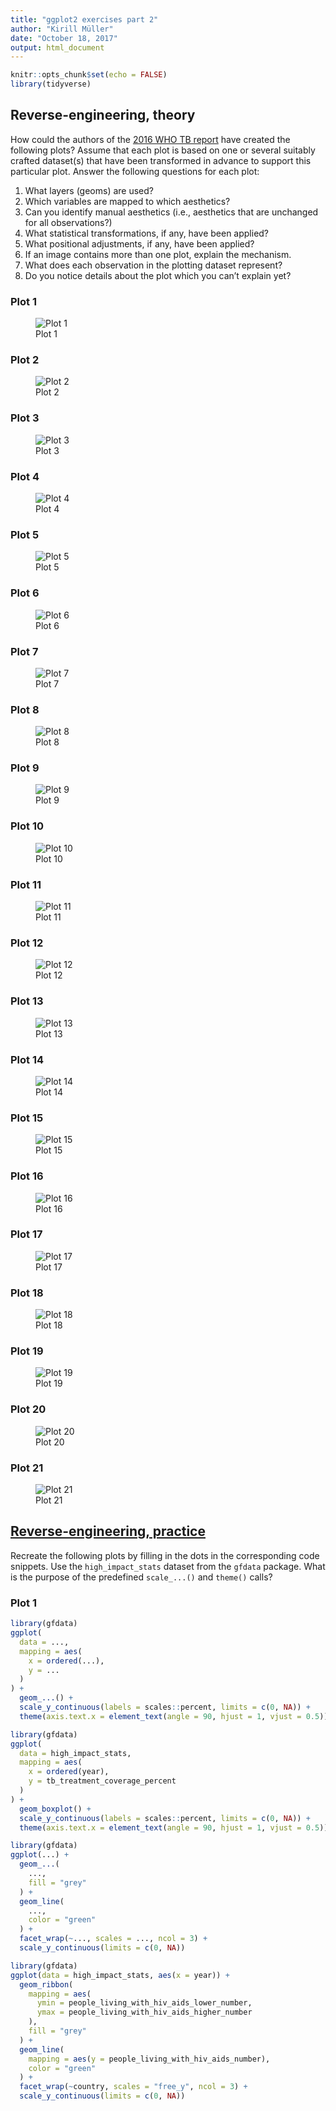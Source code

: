 ```yaml
---
title: "ggplot2 exercises part 2"
author: "Kirill Müller"
date: "October 18, 2017"
output: html_document
---
```


```r
knitr::opts_chunk$set(echo = FALSE)
library(tidyverse)
```

## Reverse-engineering, theory

How could the authors of the [2016 WHO TB report](http://www.who.int/tb/publications/global_report/en/) have created the following plots? Assume that each plot is based on one or several suitably crafted dataset(s) that have been transformed in advance to support this particular plot. Answer the following questions for each plot:

1. What layers (geoms) are used?
1. Which variables are mapped to which aesthetics?
1. Can you identify manual aesthetics (i.e., aesthetics that are unchanged for all observations?)
1. What statistical transformations, if any, have been applied?
1. What positional adjustments, if any, have been applied?
1. If an image contains more than one plot, explain the mechanism.
1. What does each observation in the plotting dataset represent?
1. Do you notice details about the plot which you can't explain yet?


### Plot 1

![Plot 1](ggplots/01.png)

### Plot 2

![Plot 2](ggplots/02.png)

### Plot 3

![Plot 3](ggplots/03.png)

### Plot 4

![Plot 4](ggplots/04.png)

### Plot 5

![Plot 5](ggplots/05.png)

### Plot 6

![Plot 6](ggplots/06.png)

### Plot 7

![Plot 7](ggplots/07.png)

### Plot 8

![Plot 8](ggplots/08.png)

### Plot 9

![Plot 9](ggplots/09.png)

### Plot 10

![Plot 10](ggplots/10.png)

### Plot 11

![Plot 11](ggplots/11.png)

### Plot 12

![Plot 12](ggplots/12.png)

### Plot 13

![Plot 13](ggplots/13.png)

### Plot 14

![Plot 14](ggplots/14.png)

### Plot 15

![Plot 15](ggplots/15.png)

### Plot 16

![Plot 16](ggplots/16.png)

### Plot 17

![Plot 17](ggplots/17.png)

### Plot 18

![Plot 18](ggplots/18.png)

### Plot 19

![Plot 19](ggplots/19.png)

### Plot 20

![Plot 20](ggplots/20.png)

### Plot 21

![Plot 21](ggplots/21.png)

## [Reverse-engineering, practice](reverse.html)

Recreate the following plots by filling in the dots in the corresponding code snippets. Use the `high_impact_stats` dataset from the `gfdata` package. What is the purpose of the predefined `scale_...()` and `theme()` calls?

### Plot 1

```r
library(gfdata)
ggplot(
  data = ...,
  mapping = aes(
    x = ordered(...),
    y = ...
  )
) +
  geom_...() +
  scale_y_continuous(labels = scales::percent, limits = c(0, NA)) +
  theme(axis.text.x = element_text(angle = 90, hjust = 1, vjust = 0.5))
```

```r
library(gfdata)
ggplot(
  data = high_impact_stats,
  mapping = aes(
    x = ordered(year),
    y = tb_treatment_coverage_percent
  )
) +
  geom_boxplot() +
  scale_y_continuous(labels = scales::percent, limits = c(0, NA)) +
  theme(axis.text.x = element_text(angle = 90, hjust = 1, vjust = 0.5))
```


```r
library(gfdata)
ggplot(...) +
  geom_...(
    ...,
    fill = "grey"
  ) +
  geom_line(
    ...,
    color = "green"
  ) +
  facet_wrap(~..., scales = ..., ncol = 3) +
  scale_y_continuous(limits = c(0, NA))
```

```r
library(gfdata)
ggplot(data = high_impact_stats, aes(x = year)) +
  geom_ribbon(
    mapping = aes(
      ymin = people_living_with_hiv_aids_lower_number,
      ymax = people_living_with_hiv_aids_higher_number
    ),
    fill = "grey"
  ) +
  geom_line(
    mapping = aes(y = people_living_with_hiv_aids_number),
    color = "green"
  ) +
  facet_wrap(~country, scales = "free_y", ncol = 3) +
  scale_y_continuous(limits = c(0, NA))
```
